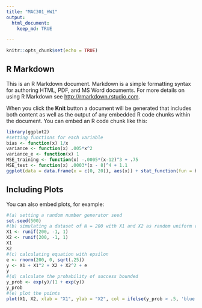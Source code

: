 ```yaml
---
title: "MAC301_HW1"
output: 
  html_document:
    keep_md: TRUE
  
---
```


```r
knitr::opts_chunk$set(echo = TRUE)
```

## R Markdown

This is an R Markdown document. Markdown is a simple formatting syntax for authoring HTML, PDF, and MS Word documents. For more details on using R Markdown see <http://rmarkdown.rstudio.com>.

When you click the **Knit** button a document will be generated that includes both content as well as the output of any embedded R code chunks within the document. You can embed an R code chunk like this:

```r
library(ggplot2)
#setting functions for each variable
bias <- function(x) 1/x
variance <- function(x) .005*x^2
variance_e <- function(x) 1
MSE_training <- function(x) -.0005*(x-12)^3 + .75
MSE_test <- function(x) .0003*(x - 8)^4 + 1.1
ggplot(data = data.frame(x = c(0, 20)), aes(x)) + stat_function(fun = bias, aes(color = "bias")) + stat_function(fun = variance, aes(color = "variance")) + stat_function(fun = variance_e, aes(color = "variance_e")) + stat_function(fun = MSE_training, aes(color = "MSE_training")) + stat_function(fun = MSE_test, aes(color = "MSE_test")) + xlim(0, 20) + ylim(0, 2.5) + xlab("flexibility") + ylab("values") + scale_color_manual("Curves", values = c("red", "blue", "green", "orange", "purple"))
```

## Including Plots

You can also embed plots, for example:

```r
#(a) setting a random number generator seed
set.seed(500)
#(b) simulating a dataset of N = 200 with X1 and X2 as random uniform variables [0, 1]
X1 <- runif(200, -1, 1)
X2 <- runif(200, -1, 1)
X1
X2
#(c) calculating equation with epsilon
e <- rnorm(200, 0, sqrt(.25))
y <- X1 + X1^2 + X2 + X2^2 + e
y
#(d) calculate the probability of success bounded
y_prob <- exp(y)/(1 + exp(y))
y_prob
#(e) plot the points
plot(X1, X2, xlab = "X1", ylab = "X2", col = ifelse(y_prob > .5, 'blue', 'orange'))
```

